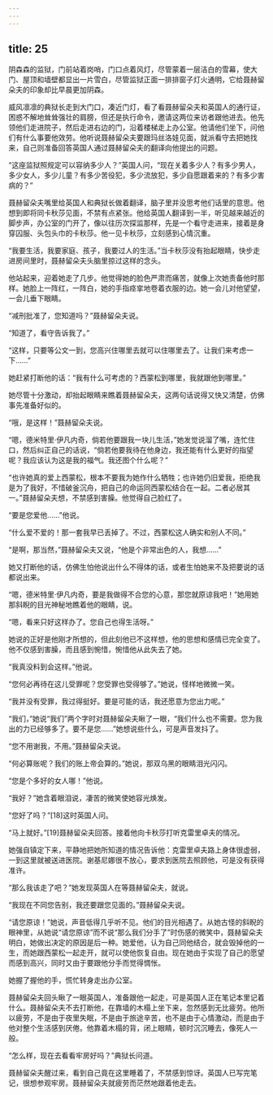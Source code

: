 ```yaml
---
---
---
```

title: 25
---




阴森森的监狱，门前站着岗哨，门口点着风灯，尽管蒙着一层洁白的雪幕，使大门、屋顶和墙壁都显出一片雪白，尽管监狱正面一排排窗子灯火通明，它给聂赫留朵夫的印象却比早晨更加阴森。

威风凛凛的典狱长走到大门口，凑近门灯，看了看聂赫留朵夫和英国人的通行证，困惑不解地耸耸强壮的肩膀，但还是执行命令，邀请这两位来访者跟他进去。他先领他们走进院子，然后走进右边的门，沿着楼梯走上办公室。他请他们坐下，问他们有什么事要他效劳。他听说聂赫留朵夫要跟玛丝洛娃见面，就派看守去把她找来，自己则准备回答英国人通过聂赫留朵夫的翻译向他提出的问题。

“这座监狱照规定可以容纳多少人？”英国人问，“现在关着多少人？有多少男人，多少女人，多少儿童？有多少苦役犯，多少流放犯，多少自愿跟着来的？有多少害病的？”

聂赫留朵夫嘴里给英国人和典狱长做着翻译，脑子里并没思考他们话里的意思。他想到即将同卡秋莎见面，不禁有点紧张。他给英国人翻译到一半，听见越来越近的脚步声，办公室的门开了，像以往历次探监那样，先是一个看守走进来，接着是身穿囚服、头包头巾的卡秋莎。他一见卡秋莎，立刻感到心情沉重。

“我要生活，我要家庭、孩子，我要过人的生活。”当卡秋莎没有抬起眼睛，快步走进房间里时，聂赫留朵夫头脑里掠过这样的念头。

他站起来，迎着她走了几步。他觉得她的脸色严肃而痛苦，就像上次她责备他时那样。她脸上一阵红，一阵白，她的手指痉挛地卷着衣服的边。她一会儿对他望望，一会儿垂下眼睛。

“减刑批准了，您知道吗？”聂赫留朵夫说。

“知道了，看守告诉我了。”

“这样，只要等公文一到，您高兴住哪里去就可以住哪里去了。让我们来考虑一下……”

她赶紧打断他的话：“我有什么可考虑的？西蒙松到哪里，我就跟他到哪里。”

她尽管十分激动，却抬起眼睛来瞧着聂赫留朵夫，这两句话说得又快又清楚，仿佛事先准备好似的。

“哦，是这样！”聂赫留朵夫说。

“嗯，德米特里·伊凡内奇，倘若他要跟我一块儿生活，”她发觉说溜了嘴，连忙住口，然后纠正自己的话说，“倘若他要我待在他身边，我还能有什么更好的指望呢？我应该认为这是我的福气。我还图个什么呢？”

“也许她真的爱上西蒙松，根本不要我为她作什么牺牲；也许她仍旧爱我，拒绝我是为了我好，不惜破釜沉舟，把自己的命运同西蒙松结合在一起。二者必居其一。”聂赫留朵夫想，不禁感到害臊。他觉得自己脸红了。

“要是您爱他……”他说。

“什么爱不爱的！那一套我早已丢掉了。不过，西蒙松这人确实和别人不同。”

“是啊，那当然，”聂赫留朵夫又说，“他是个非常出色的人，我想……”

她又打断他的话，仿佛生怕他说出什么不得体的话，或者生怕她来不及把要说的话都说出来。

“嗯，德米特里·伊凡内奇，要是我做得不合您的心意，那您就原谅我吧！”她用她那斜睨的目光神秘地瞧着他的眼睛，说。

“嗯，看来只好这样办了。您自己也得生活呀。”

她说的正好是他刚才所想的，但此刻他已不这样想，他的思想和感情已完全变了。他不仅感到害臊，而且感到惋惜，惋惜他从此失去了她。

“我真没料到会这样。”他说。

“您何必再待在这儿受罪呢？您受罪也受得够了。”她说，怪样地微微一笑。

“我并没有受罪，我过得挺好。要是可能的话，我还愿意为您出力呢。”

“我们，”她说“我们”两个字时对聂赫留朵夫瞅了一眼，“我们什么也不需要。您为我出的力已经够多了。要不是您……”她想说些什么，可是声音发抖了。

“您不用谢我，不用。”聂赫留朵夫说。

“何必算账呢？我们的账上帝会算的。”她说，那双乌黑的眼睛泪光闪闪。

“您是个多好的女人哪！”他说。

“我好？”她含着眼泪说，凄苦的微笑使她容光焕发。

“您好了吗？”[18]这时英国人问。

“马上就好。”[19]聂赫留朵夫回答。接着他向卡秋莎打听克雷里卓夫的情况。

她强自镇定下来，平静地把她所知道的情况告诉他：克雷里卓夫路上身体很虚弱，一到这里就被送进医院。谢基尼娜很不放心，要求到医院去照顾他，可是没有获得准许。

“那么我该走了吧？”她发现英国人在等聂赫留朵夫，就说。

“我现在不同您告别，我还要跟您见面的。”聂赫留朵夫说。

“请您原谅！”她说，声音低得几乎听不见。他们的目光相遇了。从她古怪的斜睨的眼神里，从她说“请您原谅”而不说“那么我们分手了”时伤感的微笑中，聂赫留朵夫明白，她做出决定的原因是后一种。她爱他，认为自己同他结合，就会毁掉他的一生，而她跟西蒙松一起走开，就可以使他恢复自由。现在她由于实现了自己的愿望而感到高兴，同时又由于要跟他分手而觉得惆怅。

她握了握他的手，慌忙转身走出办公室。

聂赫留朵夫回头瞅了一眼英国人，准备跟他一起走，可是英国人正在笔记本里记着什么。聂赫留朵夫不去打断他，在靠墙的木榻上坐下来，忽然感到无比疲劳。他所以疲劳，不是由于夜里失眠，不是由于旅途辛苦，也不是由于心情激动，而是由于他对整个生活感到厌倦。他靠着木榻的背，闭上眼睛，顿时沉沉睡去，像死人一般。

“怎么样，现在去看看牢房好吗？”典狱长问道。

聂赫留朵夫醒过来，看到自己竟在这里睡着了，不禁感到惊讶。英国人已写完笔记，很想参观牢房。聂赫留朵夫就疲劳而茫然地跟着他走去。